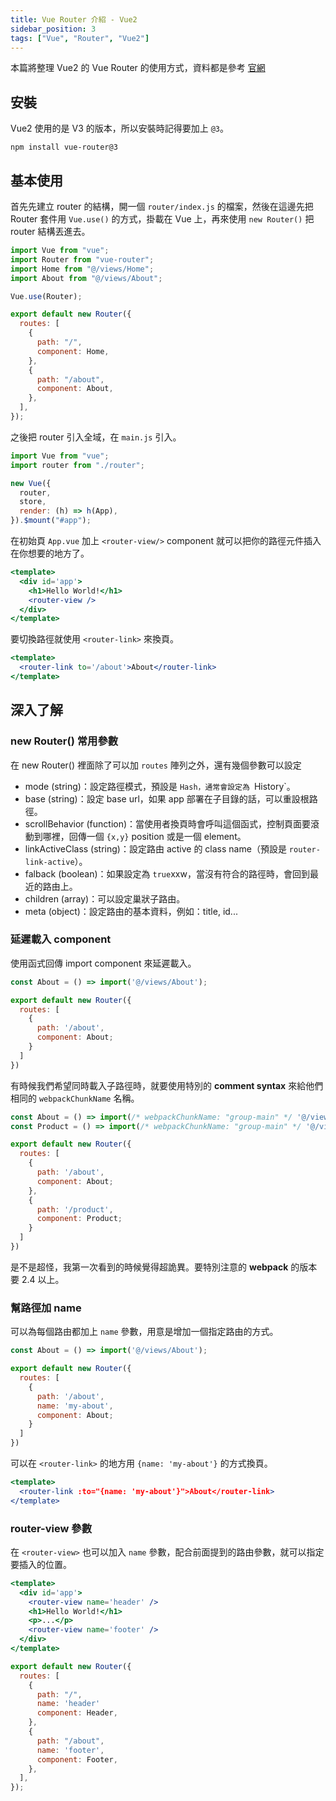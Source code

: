 ```yaml
---
title: Vue Router 介紹 - Vue2
sidebar_position: 3
tags: ["Vue", "Router", "Vue2"]
---
```


本篇將整理 Vue2 的 Vue Router 的使用方式，資料都是參考 [官網](https://v3.router.vuejs.org/)

## 安裝

Vue2 使用的是 V3 的版本，所以安裝時記得要加上 `@3`。

```npm
npm install vue-router@3
```

## 基本使用

首先先建立 router 的結構，開一個 `router/index.js` 的檔案，然後在這邊先把 Router 套件用 `Vue.use()` 的方式，掛載在 Vue 上，再來使用 `new Router()` 把 router 結構丟進去。

```js title=router/index.js
import Vue from "vue";
import Router from "vue-router";
import Home from "@/views/Home";
import About from "@/views/About";

Vue.use(Router);

export default new Router({
  routes: [
    {
      path: "/",
      component: Home,
    },
    {
      path: "/about",
      component: About,
    },
  ],
});
```

之後把 router 引入全域，在 `main.js` 引入。

```js title=main.js
import Vue from "vue";
import router from "./router";

new Vue({
  router,
  store,
  render: (h) => h(App),
}).$mount("#app");
```

在初始頁 `App.vue` 加上 `<router-view/>` component 就可以把你的路徑元件插入在你想要的地方了。

```jsx title=App.vue
<template>
  <div id='app'>
    <h1>Hello World!</h1>
    <router-view />
  </div>
</template>
```

要切換路徑就使用 `<router-link>` 來換頁。

```jsx title=Home.vue
<template>
  <router-link to='/about'>About</router-link>
</template>
```

## 深入了解

### new Router() 常用參數

在 new Router() 裡面除了可以加 `routes` 陣列之外，還有幾個參數可以設定

- mode (string)：設定路徑模式，預設是 `Hash，通常會設定為 `History`。
- base (string)：設定 base url，如果 app 部署在子目錄的話，可以重設根路徑。
- scrollBehavior (function)：當使用者換頁時會呼叫這個函式，控制頁面要滾動到哪裡，回傳一個 `{x,y}` position 或是一個 element。
- linkActiveClass (string)：設定路由 active 的 class name（預設是 `router-link-active`）。
- falback (boolean)：如果設定為 `true`xxw，當沒有符合的路徑時，會回到最近的路由上。
- children (array)：可以設定巢狀子路由。
- meta (object)：設定路由的基本資料，例如：title, id...

### 延遲載入 component

使用函式回傳 import component 來延遲載入。

```jsx {6}
const About = () => import('@/views/About');

export default new Router({
  routes: [
    {
      path: '/about',
      component: About;
    }
  ]
})
```

有時候我們希望同時載入子路徑時，就要使用特別的 **comment syntax** 來給他們相同的 `webpackChunkName` 名稱。

```jsx
const About = () => import(/* webpackChunkName: "group-main" */ '@/views/About');
const Product = () => import(/* webpackChunkName: "group-main" */ '@/views/Product');

export default new Router({
  routes: [
    {
      path: '/about',
      component: About;
    },
    {
      path: '/product',
      component: Product;
    }
  ]
})
```

是不是超怪，我第一次看到的時候覺得超詭異。要特別注意的 **webpack** 的版本要 2.4 以上。

### 幫路徑加 name

可以為每個路由都加上 `name` 參數，用意是增加一個指定路由的方式。

```jsx
const About = () => import('@/views/About');

export default new Router({
  routes: [
    {
      path: '/about',
      name: 'my-about',
      component: About;
    }
  ]
})
```

可以在 `<router-link>` 的地方用 `{name: 'my-about'}` 的方式換頁。

```jsx title='Home.vue'
<template>
  <router-link :to="{name: 'my-about'}">About</router-link>
</template>
```

### router-view 參數

在 `<router-view>` 也可以加入 `name` 參數，配合前面提到的路由參數，就可以指定要插入的位置。

```jsx {3,6} title=App.vue
<template>
  <div id='app'>
    <router-view name='header' />
    <h1>Hello World!</h1>
    <p>...</p>
    <router-view name='footer' />
  </div>
</template>
```

```js {5,10} title=router/index.js
export default new Router({
  routes: [
    {
      path: "/",
      name: 'header'
      component: Header,
    },
    {
      path: "/about",
      name: 'footer',
      component: Footer,
    },
  ],
});
```
